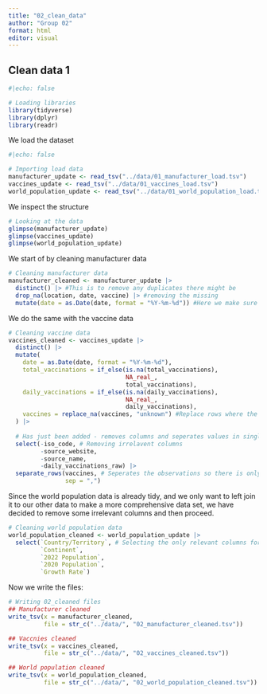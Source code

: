 ```yaml
---
title: "02_clean_data"
author: "Group 02"
format: html
editor: visual
---
```


## Clean data 1

```r
#|echo: false

# Loading libraries 
library(tidyverse)
library(dplyr)
library(readr)
```

We load the dataset

```r
#|echo: false

# Importing load data
manufacturer_update <- read_tsv("../data/01_manufacturer_load.tsv")
vaccines_update <- read_tsv("../data/01_vaccines_load.tsv")
world_population_update <- read_tsv("../data/01_world_population_load.tsv")
```

We inspect the structure

```r
# Looking at the data 
glimpse(manufacturer_update)
glimpse(vaccines_update)
glimpse(world_population_update)
```

We start of by cleaning manufacturer data

```r
# Cleaning manufacturer data 
manufacturer_cleaned <- manufacturer_update |>
  distinct() |> #This is to remove any duplicates there might be
  drop_na(location, date, vaccine) |> #removing the missing
  mutate(date = as.Date(date, format = "%Y-%m-%d")) #Here we make sure the dates are in the corret format

```

We do the same with the vaccine data

```r
# Cleaning vaccine data 
vaccines_cleaned <- vaccines_update |> 
  distinct() |> 
  mutate(
    date = as.Date(date, format = "%Y-%m-%d"),
    total_vaccinations = if_else(is.na(total_vaccinations), 
                                 NA_real_, 
                                 total_vaccinations),
    daily_vaccinations = if_else(is.na(daily_vaccinations),
                                 NA_real_,
                                 daily_vaccinations),
    vaccines = replace_na(vaccines, "unknown") #Replace rows where the vaccines are missing with unknown, so it doesn't get grouped with the numeric NA
  ) |>
  
  # Has just been added - removes columns and seperates values in single cell
  select(-iso_code, # Removing irrelavent columns
         -source_website,
         -source_name,
         -daily_vaccinations_raw) |> 
  separate_rows(vaccines, # Seperates the observations so there is only 1 value pr cell
                sep = ",")
```

Since the world population data is already tidy, and we only want to left join it to our other data to make a more comprehensive data set, we have decided to remove some irrelevant columns and then proceed.

```r
# Cleaning world population data 
world_population_cleaned <- world_population_update |> 
  select(`Country/Territory`, # Selecting the only relevant columns form the data
         `Continent`,
         `2022 Population`,
         `2020 Population`,
         `Growth Rate`)
```

Now we write the files:

```r
# Writing 02_cleaned files
## Manufacturer cleaned
write_tsv(x = manufacturer_cleaned,
          file = str_c("../data/", "02_manufacturer_cleaned.tsv"))

## Vaccnies cleaned
write_tsv(x = vaccines_cleaned,
          file = str_c("../data/", "02_vaccines_cleaned.tsv"))

## World population cleaned
write_tsv(x = world_population_cleaned,
          file = str_c("../data/", "02_world_population_cleaned.tsv"))
```
